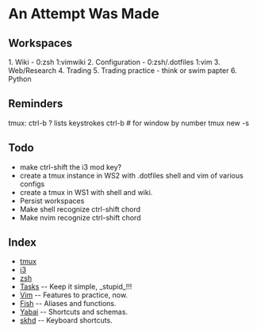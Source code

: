 = An Attempt Was Made =

== Workspaces ==
1. Wiki - 0:zsh 1:vimwiki
2. Configuration - 0:zsh/.dotfiles 1:vim
3. Web/Research
4. Trading
5. Trading practice - think or swim papter
6. Python

== Reminders ==
tmux: ctrl-b ? lists keystrokes
ctrl-b # for window by number
tmux new -s<session-name>

== Todo ==
* make ctrl-shift the i3 mod key?
* create a tmux instance in WS2 with .dotfiles shell and vim of various configs
* create a tmux in WS1 with shell and wiki.
* Persist workspaces
* Make shell recognize ctrl-shift chord
* Make nvim recognize ctrl-shift chord

== Index ==
* [[tmux]]
* [[i3]]
* [[zsh]]
* [[Tasks]] -- Keep it simple, _stupid_!!!
* [[Vim]] -- Features to practice, now.
* [[Fish]] -- Aliases and functions.
* [[Yabai]] -- Shortcuts and schemas.
* [[skhd]] -- Keyboard shortcuts.
